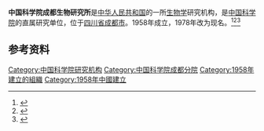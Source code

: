 '''中国科学院成都生物研究所'''是[[中华人民共和国|中华人民共和国]]的一所[[生物学|生物学]]研究机构，是[[中国科学院|中国科学院]]的直属研究单位，位于[[四川省|四川省]][[成都市|成都市]]。1958年成立，1978年改为现名。<ref>{{Cite book|title=四川百科全书|author=《四川百科全书》编纂委员会编|publisher=四川辞书出版社|year=1997|isbn=7-80543-629-0|location=成都|pages=}}</ref><ref>{{Cite book|title=长江大辞典|author=王杰, 王保畬, 罗正齐主编|publisher=武汉出版社|year=1997|isbn=7-5430-1615-X|location=武汉|pages=}}</ref><ref>{{Cite book|title=20世纪中国学术大典 • 生物学|author=钱迎倩, 王亚辉主编; 祁国荣副主编|publisher=福建教育出版社|year=2004|isbn=7-5334-3646-6|location=福州|pages=}}</ref>

== 参考资料 ==
{{reflist}}
{{Authority control}}
[[Category:中国科学院研究机构|Category:中国科学院研究机构]]
[[Category:中国科学院成都分院|Category:中国科学院成都分院]]
[[Category:1958年建立的組織|Category:1958年建立的組織]]
[[Category:1958年中國建立|Category:1958年中國建立]]